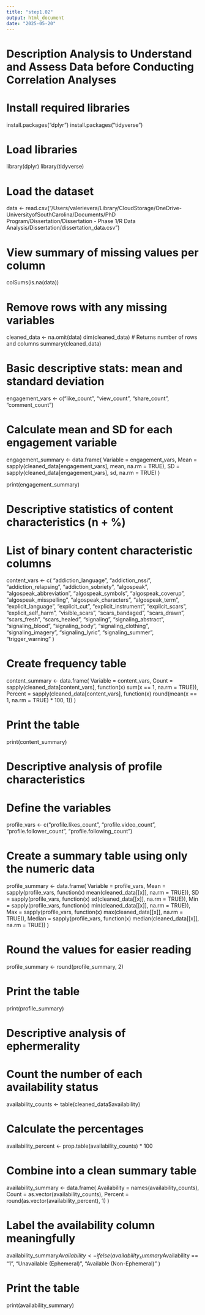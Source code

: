 ```yaml
---
title: "step1.02"
output: html_document
date: "2025-05-20"
---
```


# Description Analysis to Understand and Assess Data before Conducting Correlation Analyses

# Install required libraries
install.packages("dplyr")
install.packages("tidyverse")

# Load libraries
library(dplyr)
library(tidyverse)

# Load the dataset
data <- read.csv("/Users/valerievera/Library/CloudStorage/OneDrive-UniversityofSouthCarolina/Documents/PhD Program/Dissertation/Dissertation - Phase 1/R Data Analysis/Dissertation/dissertation_data.csv")

# View summary of missing values per column
colSums(is.na(data))

# Remove rows with any missing variables
cleaned_data <- na.omit(data)
dim(cleaned_data)  # Returns number of rows and columns
summary(cleaned_data)

# Basic descriptive stats: mean and standard deviation
engagement_vars <- c("like_count", "view_count", "share_count", "comment_count")

# Calculate mean and SD for each engagement variable
engagement_summary <- data.frame(
  Variable = engagement_vars,
  Mean = sapply(cleaned_data[engagement_vars], mean, na.rm = TRUE),
  SD = sapply(cleaned_data[engagement_vars], sd, na.rm = TRUE)
)

print(engagement_summary)

# Descriptive statistics of content characteristics (n + %)
# List of binary content characteristic columns
content_vars <- c(
  "addiction_language", "addiction_nssi", "addiction_relapsing", "addiction_sobriety",
  "algospeak", "algospeak_abbreviation", "algospeak_symbols", "algospeak_coverup", 
  "algospeak_misspelling", "algospeak_characters", "algospeak_term",
  "explicit_language", "explicit_cut", "explicit_instrument", "explicit_scars", 
  "explicit_self_harm", "visible_scars", "scars_bandaged", "scars_drawn", 
  "scars_fresh", "scars_healed", "signaling", "signaling_abstract", 
  "signaling_blood", "signaling_body", "signaling_clothing", 
  "signaling_imagery", "signaling_lyric", "signaling_summer", "trigger_warning"
)

# Create frequency table
content_summary <- data.frame(
  Variable = content_vars,
  Count = sapply(cleaned_data[content_vars], function(x) sum(x == 1, na.rm = TRUE)),
  Percent = sapply(cleaned_data[content_vars], function(x) round(mean(x == 1, na.rm = TRUE) * 100, 1))
)

# Print the table
print(content_summary)

# Descriptive analysis of profile characteristics

# Define the variables
profile_vars <- c("profile.likes_count", "profile.video_count", 
                  "profile.follower_count", "profile.following_count")

# Create a summary table using only the numeric data
profile_summary <- data.frame(
  Variable = profile_vars,
  Mean = sapply(profile_vars, function(x) mean(cleaned_data[[x]], na.rm = TRUE)),
  SD = sapply(profile_vars, function(x) sd(cleaned_data[[x]], na.rm = TRUE)),
  Min = sapply(profile_vars, function(x) min(cleaned_data[[x]], na.rm = TRUE)),
  Max = sapply(profile_vars, function(x) max(cleaned_data[[x]], na.rm = TRUE)),
  Median = sapply(profile_vars, function(x) median(cleaned_data[[x]], na.rm = TRUE))
)

# Round the values for easier reading
profile_summary <- round(profile_summary, 2)

# Print the table
print(profile_summary)

# Descriptive analysis of ephermerality

# Count the number of each availability status
availability_counts <- table(cleaned_data$availability)

# Calculate the percentages
availability_percent <- prop.table(availability_counts) * 100

# Combine into a clean summary table
availability_summary <- data.frame(
  Availability = names(availability_counts),
  Count = as.vector(availability_counts),
  Percent = round(as.vector(availability_percent), 1)
)

# Label the availability column meaningfully
availability_summary$Availability <- ifelse(
  availability_summary$Availability == "1", "Unavailable (Ephemeral)", "Available (Non-Ephemeral)"
)

# Print the table
print(availability_summary)
